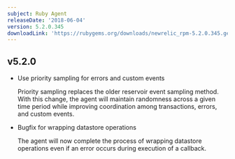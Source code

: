 ```yaml
---
subject: Ruby Agent
releaseDate: '2018-06-04'
version: 5.2.0.345
downloadLink: 'https://rubygems.org/downloads/newrelic_rpm-5.2.0.345.gem'
---
```


## v5.2.0

* Use priority sampling for errors and custom events

  Priority sampling replaces the older reservoir event sampling method. With this change, the agent will maintain randomness across a given time period while improving coordination among transactions, errors, and custom events.
* Bugfix for wrapping datastore operations

  The agent will now complete the process of wrapping datastore operations even if an error occurs during execution of a callback.
